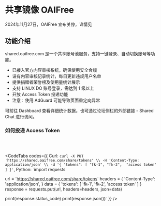 <br></br>


# 共享镜像 OAIFree

<Callout type='error'>
    2024年11月27日，OAIFree 宣布关停，详情见
    <TopicHoverCard topicId='272012' defaultTitle='there is no wall' />
</Callout>

## 功能介绍

<Link href='https://shared.oaifree.com' target='_blank' className='text-blue-500'>shared.oaifree.com</Link> 是一个共享账号池服务，支持一键登录、自动切换账号等功能。

- 已接入官方内容审核系统，确保使用安全合规
- 设有内容审核记录统计，每日更新违规用户名单
- 提供捐赠者荣誉榜及使用量统计展示
- 支持 LINUX DO 账号登录，需达到 1 级以上
- 开放 Access Token 投递功能
- 注意：使用 AdGuard 可能导致页面重定向异常

可前往 <Link href='https://shared.oaifree.com/dashboard' target='_blank' className='text-blue-500'>Dashboard</Link> 查看详细统计数据，也可通过论坛侧栏的外部链接 - Shared Chat 进行访问。

### 如何投递 Access Token

<br></br>

<CodeTabs
  codes={{
    Curl: `curl -X PUT 'https://shared.oaifree.com/share/tokens' \\
    -H 'Content-Type: application/json' \\
    -d '{
        "tokens": [
            "fk-1",
            "fk-2", 
            "access token"
        ]
    }'`,
    Python: `import requests

url = 'https://shared.oaifree.com/share/tokens'
headers = {
    'Content-Type': 'application/json',
}
data = {
    'tokens': [
        'fk-1',
        'fk-2',
        'access token'
    ]
}
response = requests.put(url, headers=headers, json=data)

print(response.status_code)
print(response.json())`
  }}
/>
